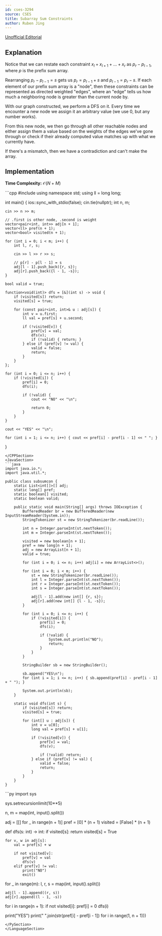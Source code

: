 ```yaml
---
id: cses-3294
source: CSES
title: Subarray Sum Constraints
author: Ruben Jing
---
```


[Unofficial Editorial](https://codeforces.com/blog/entry/145140)

## Explanation

Notice that we can restate each constraint $x_l + x_{l+1} + \dots + x_r$ as $p_r - p_{l-1}$, where $p$ is the prefix sum array.

Rearranging $p_r - p_{l-1} = s$ gets us $p_r = p_{l-1} + s$ and $p_{l-1} = p_r - s$.
If each element of our prefix sum array is a "node",
then these constraints can be represented as directed weighted "edges",
where an "edge" tells us how much a neighboring node is greater than the current node by.

With our graph constructed, we perform a DFS on it.
Every time we encounter a new node we assign it an arbitrary value (we use $0$, but any number works).

From this new node, we then go through all other reachable nodes and either assign them
a value based on the weights of the edges we've gone through or check if their already computed
value matches up with what we currently have.

If there's a mismatch, then we have a contradiction and can't make the array.

## Implementation

**Time Complexity:** $\mathcal{O}(N + M)$

<LanguageSection>
<CPPSection>
```cpp
#include <bits/stdc++.h>
using namespace std;
using ll = long long;

int main() {
	ios::sync_with_stdio(false);
	cin.tie(nullptr);
	int n, m;

	cin >> n >> m;

	// .first is other node, .second is weight
	vector<pair<int, int>> adj[n + 1];
	vector<ll> pref(n + 1);
	vector<bool> visited(n + 1);

	for (int i = 0; i < m; i++) {
		int l, r, s;

		cin >> l >> r >> s;

		// p[r] - p[l - 1] = s
		adj[l - 1].push_back({r, s});
		adj[r].push_back({l - 1, -s});
	}

	bool valid = true;

	function<void(int)> dfs = [&](int s) -> void {
		if (visited[s]) return;
		visited[s] = true;

		for (const pair<int, int>& u : adj[s]) {
			int v = u.first;
			ll val = pref[s] + u.second;

			if (!visited[v]) {
				pref[v] = val;
				dfs(v);
				if (!valid) { return; }
			} else if (pref[v] != val) {
				valid = false;
				return;
			}
		}
	};

	for (int i = 0; i <= n; i++) {
		if (!visited[i]) {
			pref[i] = 0;
			dfs(i);

			if (!valid) {
				cout << "NO" << "\n";

				return 0;
			}
		}
	}

	cout << "YES" << "\n";

	for (int i = 1; i <= n; i++) { cout << pref[i] - pref[i - 1] << " "; }
}
```
</CPPSection>
<JavaSection>
```java
import java.io.*;
import java.util.*;

public class subsumcon {
	static List<int[]>[] adj;
	static long[] pref;
	static boolean[] visited;
	static boolean valid;

	public static void main(String[] args) throws IOException {
		BufferedReader br = new BufferedReader(new InputStreamReader(System.in));
		StringTokenizer st = new StringTokenizer(br.readLine());

		int n = Integer.parseInt(st.nextToken());
		int m = Integer.parseInt(st.nextToken());

		visited = new boolean[n + 1];
		pref = new long[n + 1];
		adj = new ArrayList[n + 1];
		valid = true;

		for (int i = 0; i <= n; i++) adj[i] = new ArrayList<>();

		for (int i = 0; i < m; i++) {
			st = new StringTokenizer(br.readLine());
			int l = Integer.parseInt(st.nextToken());
			int r = Integer.parseInt(st.nextToken());
			int s = Integer.parseInt(st.nextToken());

			adj[l - 1].add(new int[] {r, s});
			adj[r].add(new int[] {l - 1, -s});
		}

		for (int i = 0; i <= n; i++) {
			if (!visited[i]) {
				pref[i] = 0;
				dfs(i);

				if (!valid) {
					System.out.println("NO");
					return;
				}
			}
		}

		StringBuilder sb = new StringBuilder();

		sb.append("YES\n");
		for (int i = 1; i <= n; i++) { sb.append(pref[i] - pref[i - 1] + " "); }

		System.out.println(sb);
	}

	static void dfs(int s) {
		if (visited[s]) return;
		visited[s] = true;

		for (int[] u : adj[s]) {
			int v = u[0];
			long val = pref[s] + u[1];

			if (!visited[v]) {
				pref[v] = val;
				dfs(v);

				if (!valid) return;
			} else if (pref[v] != val) {
				valid = false;
				return;
			}
		}
	}
}
```
</JavaSection>
<PySection>
```py
import sys

sys.setrecursionlimit(10**5)

n, m = map(int, input().split())

adj = [[] for _ in range(n + 1)]
pref = [0] * (n + 1)
visited = [False] * (n + 1)


def dfs(s: int) -> int:
	if visited[s]:
		return
	visited[s] = True

	for v, w in adj[s]:
		val = pref[s] + w

		if not visited[v]:
			pref[v] = val
			dfs(v)
		elif pref[v] != val:
			print("NO")
			exit()


for _ in range(m):
	l, r, s = map(int, input().split())

	adj[l - 1].append((r, s))
	adj[r].append((l - 1, -s))

for i in range(n + 1):
	if not visited[i]:
		pref[i] = 0
		dfs(i)

print("YES")
print(" ".join(str(pref[i] - pref[i - 1]) for i in range(1, n + 1)))
```
</PySection>
</LanguageSection>
